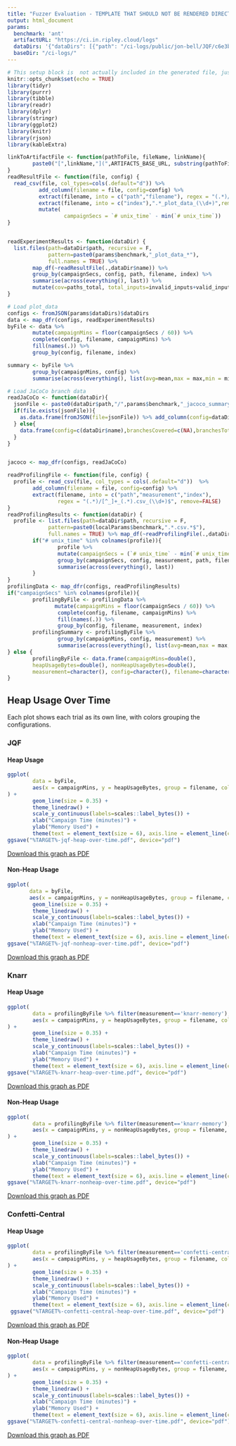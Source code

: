 ```yaml
---
title: "Fuzzer Evaluation - TEMPLATE THAT SHOULD NOT BE RENDERED DIRECTLY EXCEPT FOR DEV"
output: html_document
params:
  benchmark: 'ant'
  artifactURL: "https://ci.in.ripley.cloud/logs"
  dataDirs: '{"dataDirs": [{"path": "/ci-logs/public/jon-bell/JQF/c6e3b2417931d479104f59065da8ea85c7d07f31/Smoke test evaluation - 10 minutes, 5 trials/1604218427/2/artifacts", "name": "dummy-debug-ignore-this"}, {"name": "fast-collision-free-coverage", "path": "/ci-logs/public/jon-bell/JQF/cb70af65d5c0ac1a084c318c2b7260d6710d4ce9/Smoke test evaluation - 10 minutes, 5 trials/1607328380/1/artifacts"}, {"name": "reporting-ci", "path": "/ci-logs/public/jon-bell/JQF/8468ed5f28da5c3d79f85a1a0bcc8d8a8e7ccbd9/Smoke test evaluation - 10 minutes, 5 trials/1604384300/1/artifacts"}]}'
  baseDir: "/ci-logs/"
---
```

```r
# This setup block is  not actually included in the generated file, just here for debugging + reference of what gets included above the rest of this file...
knitr::opts_chunk$set(echo = TRUE)
library(tidyr)
library(purrr)
library(tibble)
library(readr)
library(dplyr)
library(stringr)
library(ggplot2)
library(knitr)
library(rjson)
library(kableExtra)

linkToArtifactFile <- function(pathToFile, fileName, linkName){
        paste0("[",linkName,"](",ARTIFACTS_BASE_URL, substring(pathToFile,nchar(params$baseDir)),"/",fileName,")")
}
readResultFile <- function(file, config) {
  read_csv(file, col_types=cols(.default="d")) %>%
          add_column(filename = file, config=config) %>%
          extract(filename, into = c("path","filename"), regex = "(.*)/([^/]*_plot_data.*)") %>%
          extract(filename, into = c("index"),".*_plot_data_(\\d+)",remove=FALSE)%>%
          mutate(
                  campaignSecs = `# unix_time` - min(`# unix_time`))
}


readExperimentResults <- function(dataDir) {
  list.files(path=dataDir$path, recursive = F,
             pattern=paste0(params$benchmark,"_plot_data_*"),
             full.names = TRUE) %>%
        map_df(~readResultFile(.,dataDir$name)) %>%
        group_by(campaignSecs, config, path, filename, index) %>%
        summarise(across(everything(), last)) %>%
        mutate(cov=paths_total, total_inputs=invalid_inputs+valid_inputs)
}

# Load plot_data
configs <- fromJSON(params$dataDirs)$dataDirs
data <- map_dfr(configs, readExperimentResults)
byFile <- data %>%
        mutate(campaignMins = floor(campaignSecs / 60)) %>%
        complete(config, filename, campaignMins) %>%
        fill(names(.)) %>%
        group_by(config, filename, index)

summary <- byFile %>%
        group_by(campaignMins, config) %>%
        summarise(across(everything(), list(avg=mean,max = max,min = min))) 

# Load JaCoCo branch data
readJaCoCo <- function(dataDir){
  jsonFile <- paste0(dataDir$path,"/",params$benchmark,"_jacoco_summary.json")
  if(file.exists(jsonFile)){
    as.data.frame(fromJSON(file=jsonFile)) %>% add_column(config=dataDir$name)
  } else{
    data.frame(config=c(dataDir$name),branchesCovered=c(NA),branchesTotal=c(NA))
  }
}


jacoco <- map_dfr(configs, readJaCoCo)
```


```r
readProfilingFile <- function(file, config) {
  profile <- read_csv(file, col_types = cols(.default="d"))  %>%
        add_column(filename = file, config=config) %>%
        extract(filename, into = c("path","measurement","index"),
                regex = "(.*)/[^_]+_(.*).csv_(\\d+)$", remove=FALSE)
}
readProfilingResults <- function(dataDir) {
  profile <- list.files(path=dataDir$path, recursive = F,
             pattern=paste0(localParams$benchmark,".*.csv.*$"),
             full.names = TRUE) %>% map_df(~readProfilingFile(.,dataDir$name))
        if("# unix_time" %in% colnames(profile)){
                profile %>%
                mutate(campaignSecs = (`# unix_time` - min(`# unix_time`))/1000) %>%
                group_by(campaignSecs, config, measurement, path, filename, index) %>%
                summarise(across(everything(), last))
        }
}
profilingData <- map_dfr(configs, readProfilingResults)
if("campaignSecs" %in% colnames(profile)){
        profilingByFile <- profilingData %>%
               mutate(campaignMins = floor(campaignSecs / 60)) %>%
                complete(config, filename, campaignMins) %>%
                fill(names(.)) %>%
                group_by(config, filename, measurement, index)
        profilingSummary <- profilingByFile %>%
                group_by(campaignMins, config, measurement) %>%
                summarise(across(everything(), list(avg=mean,max = max,min = min)))
} else {
        profilingByFile <- data.frame(campaignMins=double(),
        heapUsageBytes=double(), nonHeapUsageBytes=double(), 
        measurement=character(), config=character(), filename=character())
}
```

## Heap Usage Over Time

Each plot shows each trial as its own line, with colors grouping the configurations.

### JQF

#### Heap Usage
```r
ggplot(
        data = byFile,
        aes(x = campaignMins, y = heapUsageBytes, group = filename, color = config)
) +
        geom_line(size = 0.35) +
        theme_linedraw() +
        scale_y_continuous(labels=scales::label_bytes()) + 
        xlab("Campaign Time (minutes)") +
        ylab("Memory Used") +
        theme(text = element_text(size = 6), axis.line = element_line(colour = "black", size = 0.01)) 
ggsave("%TARGET%-jqf-heap-over-time.pdf", device="pdf")
```

[Download this graph as PDF](%SITE_BASE_URL%%TARGET%-jqf-heap-over-time.pdf)

#### Non-Heap Usage
```r
ggplot(
       data = byFile,
       aes(x = campaignMins, y = nonHeapUsageBytes, group = filename, color = config)) +
        geom_line(size = 0.35) +
        theme_linedraw() +
        scale_y_continuous(labels=scales::label_bytes()) + 
        xlab("Campaign Time (minutes)") +
        ylab("Memory Used") +
        theme(text = element_text(size = 6), axis.line = element_line(colour = "black", size = 0.01)) 
ggsave("%TARGET%-jqf-nonheap-over-time.pdf", device="pdf")
```

[Download this graph as PDF](%SITE_BASE_URL%%TARGET%-jqf-nonheap-over-time.pdf)

### Knarr

#### Heap Usage
```r
ggplot(
        data = profilingByFile %>% filter(measurement=='knarr-memory'),
        aes(x = campaignMins, y = heapUsageBytes, group = filename, color = config)
) +
        geom_line(size = 0.35) +
        theme_linedraw() +
        scale_y_continuous(labels=scales::label_bytes()) + 
        xlab("Campaign Time (minutes)") +
        ylab("Memory Used") +
        theme(text = element_text(size = 6), axis.line = element_line(colour = "black", size = 0.01)) 
ggsave("%TARGET%-knarr-heap-over-time.pdf", device="pdf")
```

[Download this graph as PDF](%SITE_BASE_URL%%TARGET%-knarr-heap-over-time.pdf)

#### Non-Heap Usage
```r
ggplot(
        data = profilingByFile %>% filter(measurement=='knarr-memory'),
        aes(x = campaignMins, y = nonHeapUsageBytes, group = filename, color = config)
) +
        geom_line(size = 0.35) +
        theme_linedraw() +
        scale_y_continuous(labels=scales::label_bytes()) + 
        xlab("Campaign Time (minutes)") +
        ylab("Memory Used") +
        theme(text = element_text(size = 6), axis.line = element_line(colour = "black", size = 0.01)) 
ggsave("%TARGET%-knarr-nonheap-over-time.pdf", device="pdf")
```

[Download this graph as PDF](%SITE_BASE_URL%%TARGET%-knarr-nonheap-over-time.pdf)

### Confetti-Central

#### Heap Usage
```r
ggplot(
        data = profilingByFile %>% filter(measurement=='confetti-central-memory'),
        aes(x = campaignMins, y = heapUsageBytes, group = filename, color = config)
) +
        geom_line(size = 0.35) +
        theme_linedraw() +
        scale_y_continuous(labels=scales::label_bytes()) + 
        xlab("Campaign Time (minutes)") +
        ylab("Memory Used") +
        theme(text = element_text(size = 6), axis.line = element_line(colour = "black", size = 0.01)) 
 ggsave("%TARGET%-confetti-central-heap-over-time.pdf", device="pdf")
```

[Download this graph as PDF](%SITE_BASE_URL%%TARGET%-confetti-central-heap-over-time.pdf)

#### Non-Heap Usage
```r
ggplot(
        data = profilingByFile %>% filter(measurement=='confetti-central-memory'),
        aes(x = campaignMins, y = nonHeapUsageBytes, group = filename, color = config)
) +
        geom_line(size = 0.35) +
        theme_linedraw() +
        scale_y_continuous(labels=scales::label_bytes()) + 
        xlab("Campaign Time (minutes)") +
        ylab("Memory Used") +
        theme(text = element_text(size = 6), axis.line = element_line(colour = "black", size = 0.01)) 
ggsave("%TARGET%-confetti-central-nonheap-over-time.pdf", device="pdf")
```

[Download this graph as PDF](%SITE_BASE_URL%%TARGET%-confetti-central-nonheap-over-time.pdf)

